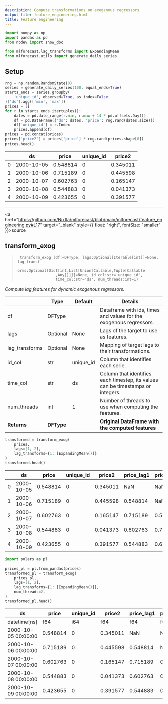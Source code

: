 ```yaml
---
description: Compute transformations on exogenous regressors
output-file: feature_engineering.html
title: Feature engineering
---
```



```python
import numpy as np
import pandas as pd
from nbdev import show_doc

from mlforecast.lag_transforms import ExpandingMean
from mlforecast.utils import generate_daily_series
```

## Setup

```python
rng = np.random.RandomState(0)
series = generate_daily_series(100, equal_ends=True)
starts_ends = series.groupby(
    'unique_id', observed=True, as_index=False
)['ds'].agg(['min', 'max'])
prices = []
for r in starts_ends.itertuples():
    dates = pd.date_range(r.min, r.max + 14 * pd.offsets.Day())
    df = pd.DataFrame({'ds': dates, 'price': rng.rand(dates.size)})
    df['unique_id'] = r.Index
    prices.append(df)
prices = pd.concat(prices)
prices['price2'] = prices['price'] * rng.rand(prices.shape[0])
prices.head()
```

|     | ds         | price    | unique_id | price2   |
|-----|------------|----------|-----------|----------|
| 0   | 2000-10-05 | 0.548814 | 0         | 0.345011 |
| 1   | 2000-10-06 | 0.715189 | 0         | 0.445598 |
| 2   | 2000-10-07 | 0.602763 | 0         | 0.165147 |
| 3   | 2000-10-08 | 0.544883 | 0         | 0.041373 |
| 4   | 2000-10-09 | 0.423655 | 0         | 0.391577 |

------------------------------------------------------------------------

<a
href="https://github.com/Nixtla/mlforecast/blob/main/mlforecast/feature_engineering.py#L17"
target="_blank" style={{ float: "right", fontSize: "smaller" }}>source</a>

## transform_exog

> ``` text
>  transform_exog (df:~DFType, lags:Optional[Iterable[int]]=None, lag_transf
>                  orms:Optional[Dict[int,List[Union[Callable,Tuple[Callable
>                  ,Any]]]]]=None, id_col:str='unique_id',
>                  time_col:str='ds', num_threads:int=1)
> ```

*Compute lag features for dynamic exogenous regressors.*

|  | **Type** | **Default** | **Details** |
|------|------------------|-------------------------|-------------------------|
| df | DFType |  | Dataframe with ids, times and values for the exogenous regressors. |
| lags | Optional | None | Lags of the target to use as features. |
| lag_transforms | Optional | None | Mapping of target lags to their transformations. |
| id_col | str | unique_id | Column that identifies each serie. |
| time_col | str | ds | Column that identifies each timestep, its values can be timestamps or integers. |
| num_threads | int | 1 | Number of threads to use when computing the features. |
| **Returns** | **DFType** |  | **Original DataFrame with the computed features** |

```python
transformed = transform_exog(
    prices,
    lags=[1, 2],
    lag_transforms={1: [ExpandingMean()]}
)
transformed.head()
```

|  | ds | price | unique_id | price2 | price_lag1 | price_lag2 | price_expanding_mean_lag1 | price2_lag1 | price2_lag2 | price2_expanding_mean_lag1 |
|----|----|----|----|----|----|----|----|----|----|----|
| 0 | 2000-10-05 | 0.548814 | 0 | 0.345011 | NaN | NaN | NaN | NaN | NaN | NaN |
| 1 | 2000-10-06 | 0.715189 | 0 | 0.445598 | 0.548814 | NaN | 0.548814 | 0.345011 | NaN | 0.345011 |
| 2 | 2000-10-07 | 0.602763 | 0 | 0.165147 | 0.715189 | 0.548814 | 0.632001 | 0.445598 | 0.345011 | 0.395304 |
| 3 | 2000-10-08 | 0.544883 | 0 | 0.041373 | 0.602763 | 0.715189 | 0.622255 | 0.165147 | 0.445598 | 0.318585 |
| 4 | 2000-10-09 | 0.423655 | 0 | 0.391577 | 0.544883 | 0.602763 | 0.602912 | 0.041373 | 0.165147 | 0.249282 |

```python
import polars as pl
```


```python
prices_pl = pl.from_pandas(prices)
transformed_pl = transform_exog(
    prices_pl,
    lags=[1, 2],
    lag_transforms={1: [ExpandingMean()]},
    num_threads=2,
)
transformed_pl.head()
```

| ds | price | unique_id | price2 | price_lag1 | price_lag2 | price_expanding_mean_lag1 | price2_lag1 | price2_lag2 | price2_expanding_mean_lag1 |
|----|----|----|----|----|----|----|----|----|----|
| datetime\[ns\] | f64 | i64 | f64 | f64 | f64 | f64 | f64 | f64 | f64 |
| 2000-10-05 00:00:00 | 0.548814 | 0 | 0.345011 | NaN | NaN | NaN | NaN | NaN | NaN |
| 2000-10-06 00:00:00 | 0.715189 | 0 | 0.445598 | 0.548814 | NaN | 0.548814 | 0.345011 | NaN | 0.345011 |
| 2000-10-07 00:00:00 | 0.602763 | 0 | 0.165147 | 0.715189 | 0.548814 | 0.632001 | 0.445598 | 0.345011 | 0.395304 |
| 2000-10-08 00:00:00 | 0.544883 | 0 | 0.041373 | 0.602763 | 0.715189 | 0.622255 | 0.165147 | 0.445598 | 0.318585 |
| 2000-10-09 00:00:00 | 0.423655 | 0 | 0.391577 | 0.544883 | 0.602763 | 0.602912 | 0.041373 | 0.165147 | 0.249282 |

